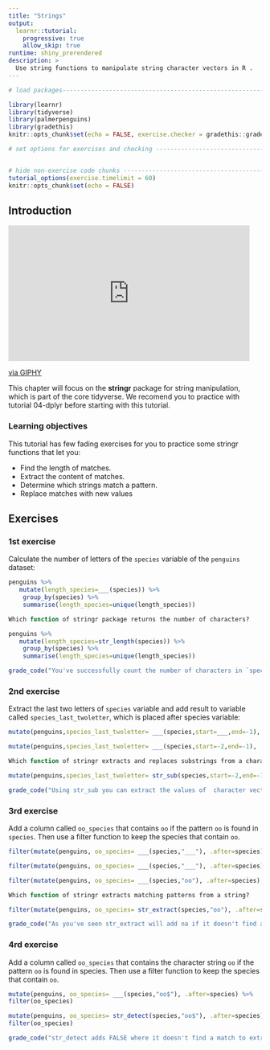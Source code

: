 ```yaml
---
title: "Strings"
output: 
  learnr::tutorial:
    progressive: true
    allow_skip: true
runtime: shiny_prerendered
description: >
  Use string functions to manipulate string character vectors in R .
---
```


<!-- Add JavaScript code for making the exercise code larger -->
<script language="JavaScript" src="js/exercise-font-size.js"></script>

```r
# load packages-----------------------------------------------------------------

library(learnr)
library(tidyverse)
library(palmerpenguins)
library(gradethis)
knitr::opts_chunk$set(echo = FALSE, exercise.checker = gradethis::grade_learnr)

# set options for exercises and checking ---------------------------------------


# hide non-exercise code chunks ------------------------------------------------
tutorial_options(exercise.timelimit = 60)
knitr::opts_chunk$set(echo = FALSE)
```


## Introduction

<iframe src="https://giphy.com/embed/C9AuY1VOvurxm" width="480" height="270" frameBorder="0" class="giphy-embed" allowFullScreen></iframe><p><a href="https://giphy.com/gifs/C9AuY1VOvurxm">via GIPHY</a></p>

This chapter will focus on the **stringr** package for string manipulation, which is part of the core tidyverse.
We recomend you to practice with tutorial 04-dplyr before starting with this tutorial.

### Learning objectives

This tutorial has few fading exercises for you to practice some stringr functions that let you:

* Find the length of matches.
* Extract the content of matches.
* Determine which strings match a pattern.
* Replace matches with new values


## Exercises 

### 1st exercise

Calculate the number of letters of the `species` variable of the `penguins` dataset:


```r
penguins %>% 
   mutate(length_species=___(species)) %>%
    group_by(species) %>% 
    summarise(length_species=unique(length_species))
```

```r
Which function of stringr package returns the number of characters?
```

```r
penguins %>% 
   mutate(length_species=str_length(species)) %>%
    group_by(species) %>% 
    summarise(length_species=unique(length_species))  
```

```r
grade_code("You've successfully count the number of characters in `species` variable!")
```

###

### 2nd exercise

Extract the last two letters of `species` variable and add result to variable called `species_last_twoletter`, which is placed after species variable:

```r
mutate(penguins,species_last_twoletter= ___(species,start=___,end=-1), .after=species)
```

```r
mutate(penguins,species_last_twoletter= ___(species,start=-2,end=-1), .after=species)
```

```r
Which function of stringr extracts and replaces substrings from a character vector?
```


```r
mutate(penguins,species_last_twoletter= str_sub(species,start=-2,end=-1), .after=species) 

```

```r
grade_code("Using str_sub you can extract the values of  character vector from the start position to the end position both inclusive")
```

###

### 3rd exercise

Add a column called `oo_species` that contains `oo` if the pattern `oo` is found in `species`. Then use a filter function to keep the species that contain  `oo`.

```r
filter(mutate(penguins, oo_species= ___(species,"___"), .after=species), ___(oo_species))
```

```r
filter(mutate(penguins, oo_species= ___(species,"___"), .after=species), !is.na(oo_species))
```

```r
filter(mutate(penguins, oo_species= ___(species,"oo"), .after=species), !is.na(oo_species))
```

```r
Which function of stringr extracts matching patterns from a string?
```

```r
filter(mutate(penguins, oo_species= str_extract(species,"oo"), .after=species), !is.na(oo_species))
```

```r
grade_code("As you've seen str_extract will add na if it doesn't find a match to extract")
```

###

### 4rd exercise

Add a column called `oo_species` that contains the character string `oo` if the pattern `oo` is found in species. Then use a filter function to keep the species that contain  `oo`.

```r
mutate(penguins, oo_species= ___(species,"oo$"), .after=species) %>% 
filter(oo_species)
```

```r
mutate(penguins, oo_species= str_detect(species,"oo$"), .after=species) %>% 
filter(oo_species)
```

```r
grade_code("str_detect adds FALSE where it doesn't find a match to extract.")
```





